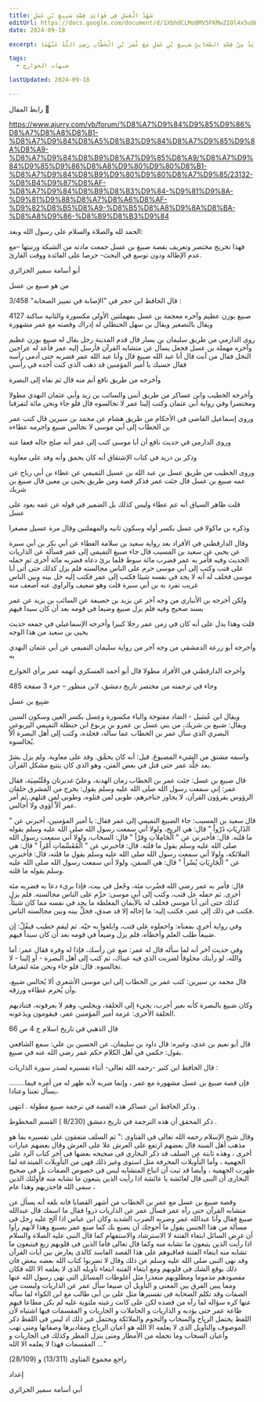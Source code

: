 ```yaml
---
title: شَهْدُ الْعَسَلِ فِي فَوَائِدِ قِصَّةِ صَبِيغِ بْنِ عَسَلٍ
editUrl: https://docs.google.com/document/d/1XbhdCLMoBMV5FKMwZIOl4x5uOEHeCt8P0hDcvODt7jQ/edit
date: 2024-09-18

excerpt: فَوَائِدُ مِنْ قِصَّةِ الصَّحَابِيِّ صَبِيغِ بْنِ عَسَلٍ مَعَ عُمَرَ بْنِ الْخَطَّابِ رَضِيَ اللَّهُ عَنْهُمَا 

tags:
  - شبهات الخوارج

lastUpdated: 2024-09-18

---
```


رابط المقال 📌 

https://www.ajurry.com/vb/forum/%D8%A7%D9%84%D9%85%D9%86%D8%A7%D8%A8%D8%B1-%D8%A7%D9%84%D8%A5%D8%B3%D9%84%D8%A7%D9%85%D9%8A%D8%A9-%D8%A7%D9%84%D8%B9%D8%A7%D9%85%D8%A9/%D8%A7%D9%84%D9%85%D9%86%D8%A8%D9%80%D9%80%D8%B1-%D8%A7%D9%84%D8%B9%D9%80%D9%80%D8%A7%D9%85/23132-%D8%B4%D9%87%D8%AF-%D8%A7%D9%84%D8%B9%D8%B3%D9%84-%D9%81%D9%8A-%D9%81%D9%88%D8%A7%D8%A6%D8%AF-%D9%82%D8%B5%D8%A9-%D8%B5%D8%A8%D9%8A%D8%BA-%D8%A8%D9%86-%D8%B9%D8%B3%D9%84

الحمد لله والصلاة والسلام على رسول الله وبعد:

فهذا تخريج مختصر وتعريف بقصة صبيغ بن عسل جمعت مادته من الشبكة ورتبتها –مع عدم الإطالة ودون توسع في البحث- حرصا على الفائدة ووقت القارئ.

أبو أسامة سمير الجزائري

من هو صبيغ بن عسل

قال الحافظ ابن حجر في "الإصابة في تمييز الصحابة" 3/458 :

4127 صبيغ بوزن عظيم وآخره معجمة بن عسل بمهملتين الأولى مكسورة والثانية ساكنة ويقال بالتصغير ويقال بن سهل الحنظلي له إدراك وقصته مع عمر مشهورة

روى الدارمي من طريق سليمان بن يسار قال قدم المدينة رجل يقال له صبيغ بوزن عظيم وآخره مهملة بن عسل فجعل يسأل عن متشابه القرآن فأرسل إليه عمر فأعد له عراجين النخل فقال من أنت قال أنا عبد الله صبيغ قال وأنا عبد الله عمر فضربه حتى أدمى رأسه فقال حسبك يا أمير المؤمنين قد ذهب الذي كنت أجده في رأسي

وأخرجه من طريق نافع أتم منه قال ثم نفاه إلى البصرة

وأخرجه الخطيب وابن عساكر من طريق أنس والسائب بن زيد وأبي عثمان النهدي مطولا ومختصرا وفي رواية أبي عثمان وكتب إلينا عمر لا تجالسوه قال فلو جاء ونحن مائة لتفرقنا

وروى إسماعيل القاضي في الأحكام من طريق هشام عن محمد بن سيرين قال كتب عمر بن الخطاب إلى أبي موسى لا تجالس صبيغ واحرمه عطاءه

وروى الدارمي في حديث نافع أن أبا موسى كتب إلى عمر أنه صلح حاله فعفا عنه

وذكر بن دريد في كتاب الإشتقاق أنه كان يحمق وأنه وفد على معاوية

وروى الخطيب من طريق عسل بن عبد الله بن عسيل التميمي عن عطاء بن أبي رباح عن عمه صبيغ بن عسل قال جئت عمر فذكر قصة ومن طريق يحيى بن معين قال صبيغ بن شريك

قلت ظاهر السياق أنه عم عطاء وليس كذلك بل الضمير في قوله عن عمه يعود على عسل

وذكره بن ماكولا في عسل بكسر أوله وسكون ثانيه والمهملتين وقال مرة عسيل مصغرا

وقال الدارقطني في الأفراد بعد رواية سعيد بن سلامة العطاء عن أبي بكر بن أبي سبرة عن يحيى عن سعيد بن المسيب قال جاء صبيغ التميمي إلى عمر فسأله عن الذاريات الحديث وفيه فأمر به عمر فضرب مائة سوط فلما برئ دعاه فضربه مائة أخرى ثم حمله على قتب وكتب إلى أبي موسى حرم على الناس مجالسته فلم يزل كذلك حتى أتى أبا موسى فحلف له أنه لا يجد في نفسه شيئا فكتب إلى عمر فكتب إليه خل بينه وبين الناس غريب تفرد به بن أبي سبرة قلت وهو ضعيف والراوي عنه أضعف منه

ولكن أخرجه بن الأنباري من وجه آخر عن يزيد بن خصيفة عن السائب بن يزيد عن عمر بسند صحيح وفيه فلم يزل صبيغ وضيعا في قومه بعد أن كان سيدا فيهم

قلت وهذا يدل على أنه كان في زمن عمر رجلا كبيرا وأخرجه الإسماعيلي في جمعه حديث يحيى بن سعيد من هذا الوجه

وأخرجه أبو زرعة الدمشقي من وجه آخر من رواية سليمان التميمي عن أبي عثمان النهدي به

وأخرجه الدارقطني في الأفراد مطولا قال أبو أحمد العسكري أتهمه عمر برأي الخوارج

وجاء في ترجمته من مختصر تاريخ دمشق، لابن منظور – جزء 3 صفحة 485

صَبِيغ بن عسل

ويقال ابن عُسَيل - الصَاد مفتوحة والباء مكسورة وعِسل بكسر العين وسكون السين ويقال: صَبيغ بن شريك، من بني عسل بن عمرو بن يربوع ابن حنظلة التميمي اليربوعي البصري الذي سأل عمر بن الخطاب عما سأله، فجلده، وكتب إلى أهل البصرة ألاّ يُجالسوه.

واسمه مشتق من الشيء المصبوغ. قيل: أنه كان يحمَّق. وفد على معاوية. ولم يزل بشرّ بعد جَلْد عمر حتى قتل في بعض الفتن، وهو الذي كان يتتبع مشكل القرآن.

قال صبيغ بن عسل: جئت عمر بن الخطاب زمان الهدنة، وعليّ غديرتان وقَلَنْسِيَة، فقال عمر: إني سمعت رسول الله صلى الله عليه وسلم يقول: يخرج من المشرق حلقان الرؤوس يقرؤون القرآن، لا يجاوز حناجرهم، طوبى لمن قتلوه، وطوبى لمن قتلهم. ثم أمر عمر ألاّ أُؤوى ولا أُجالس.

قال سعيد بن المسيب: جاء الصبيغ التميمي إلى عمر فقال: يا أمير المؤمنين، أخبرني عن " الذَارِيَاتِ ذَرْواً " قال: هي الريح، ولولا أني سمعت رسول الله صلى الله عليه وسلم يقوله ما قلته. قال: فأخبرني عن " الْحَامِلاَتِ وِقرْاً " قال: السحاب، ولولا أني سمعت رسول الله صلى الله عليه وسلم يقول ما قلته. قال: فأخبرني عن " الْمُقَسِّماتِ أَمْراً " قال: هي الملائكة، ولولا أني سمعت رسول الله صلى الله عليه وسلم يقول ما قلته، قال: فأخبرني عن " الْجَارِيَاتِ يُسْراً " قال: هي السفن، ولولا أني سمعت رسول الله صلى الله عليه وسلم يقوله ما قلته.

قال: فأمر به عمر رضي الله فضُرب مئة، وجُعل في بيت، فإذا برىء دعا به فضربه مئة أخرى. ثم حمله عل قتب، وكتب إلى أبي موسى: حرِّم على الناس مجالسته. فلم يزل كذلك حتى أتى أبا موسى فحلف له بالأيمان المغلظة ما يجد في نفسه مما كان شيئاً. فكتب في ذلك إلى عمر، فكتب إليه: ما إخاله إلا قد صدق، فخلِّ بينه وبين مجالسته الناس.

وفي رواية أخرى بمعناه: واحملوه على قتب، وابلغوا به حيّه. ثم ليقم خطيب فيقُلْ: إن صَبيغاً طلب العلم وأخطأه، فلم يزل وضيعاً في قومه بعد أن كان سيداً فيهم.

وفي حديث آخر أنه لما سأله قال له عمر: ضع عن رأسك، فإذا له وفرة فقال عمر: أما والله، لو رأيتك محلوقاً لضربت الذي فيه عيناك، ثم كتب إلى أهل البصرة - أو إلينا - لا تجالسوه. قال: فلو جاء ونحن مئة لتفرقنا.

قال محمد بن سيرين: كتب عمر بن الخطاب إلى ابي موسى الأشعري ألا يُجالس صَبيغ، وأن يُحرم عطاءَه ورزقه.

وكان صَبيغ بالبصرة كأنه بعير أجرب، يجيء إلى الحلقة، ويجلس، وهم لا يعرفونه، فتناديهم الحلقة الأخرى: عزمة أمير المؤمنين عمر، فيقومون ويدَعونه.

قال الذهبي في تاريخ اسلام ج 4 ص 66

قال أبو نعيم بن عدي، وغيره: قال داود بن سليمان، عن الحسين بن علي: سمع الشافعي يقول: حكمي في أهل الكلام حكم عمر رضي الله عنه في صبيغ.

قال الحافظ ابن كثير -رحمه الله تعالى- أثناء تفسيره لصدر سورة الذاريات :

........فإن قصة صبيغ بن عسل مشهورة مع عمر ، وإنما ضربه لأنه ظهر له من أمره فيما يسأل تعنتا وعنادا،

وذكر الحافظ ابن عساكر هذه القصة في ترجمة صبيغ مطولة . انتهى .

ذكر المحقق أن هذه الترجمة في تاريخ دمشق (8/230 ) القسم المخطوط .

وقال شيخ الإسلام رحمه الله تعالى في الفتاوى :" ثم السلف متفقون على تفسيره بما هو مذهب أهل السنة قال بعضهم ارتفع على العرش علا على العرش وقال بعضهم عبارات أخرى ، وهذه ثابتة عن السلف قد ذكر البخاري فى صحيحه بعضها فى آخر كتاب الرد على الجهمية ، وأما التأويلات المحرفة مثل استوى وغير ذلك فهى من التأويلات المبتدعة لما ظهرت الجهمية ، وأيضا قد ثبت أن اتباع المتشابه ليس فى خصوص الصفات بل فى صحيح البخارى أن النبى قال لعائشة يا عائشة اذا رأيت الذين يتبعون ما تشابه منه فأولئك الذين سمى الله فاحذريهم وهذا عام ،

وقصة صبيغ بن عسل مع عمر بن الخطاب من أشهر القضايا فانه بلغه أنه يسأل عن متشابه القرآن حتى رآه عمر فسأل عمر عن الذاريات ذروا فقال ما اسمك قال عبدالله صبيغ فقال وأنا عبدالله عمر وضربه الضرب الشديد وكان ابن عباس اذا ألح عليه رجل فى مسألة من هذا الجنس يقول ما أحوجك أن يصنع بك كما صنع عمر بصبيغ وهذا لأنهم رأوا أن غرض السائل ابتغاء الفتنة لا الاسترشاد والاستفهام كما قال النبى عليه الصلاة والسلام اذا رأيت الذين يتبعون ما تشابه منه وكما قال تعالى فأما الذين فى قلوبهم زيغ فيتبعون ما تشابه منه ابتغاء الفتنة فعاقبوهم على هذا القصد الفاسد كالذى يعارض بين آيات القرآن وقد نهى النبى صلى الله عليه وسلم عن ذلك وقال لا تضربوا كتاب الله بعضه ببعض فان ذلك يوقع الشك فى قلوبهم ومع ابتغاء الفتنة ابتغاء تأويله الذى لا يعلمه الا الله فكان مقصودهم مذموما ومطلوبهم متعذرا مثل أغلوطات المسائل التى نهى رسول الله عنها ومما يبين الفرق بين المعنى و التأويل أن صبيغا سأل عمر عن الذاريات وليست من الصفات وقد تكلم الصحابة فى تفسيرها مثل على بن أبى طالب مع ابن الكواء لما سأله عنها كره سؤاله لما رآه من قصده لكن على كانت رعيته ملتوية عليه لم يكن مطاعا فيهم طاعة عمر حتى يؤدبه و الذاريات و الحاملات و الجاريات و المقسمات فيها اشتباه لأن اللفظ يحتمل الرياح والسحاب والنجوم والملائكة ويحتمل غير ذلك اذ ليس فى اللفظ ذكر الموصوف والتأويل الذى لا يعلمه الا الله هو أعيان الرياح ومقاديرها وصفاتها ومتى تهب وأعيان السحاب وما تحمله من الأمطار ومتى ينزل المطر وكذلك فى الجاريات و المقسمات فهذا لا يعلمه الا الله ..."

راجع مجموع الفتاوى (13/311) و (28/109)

إعداد

أبي أسامة سمير الجزائري


